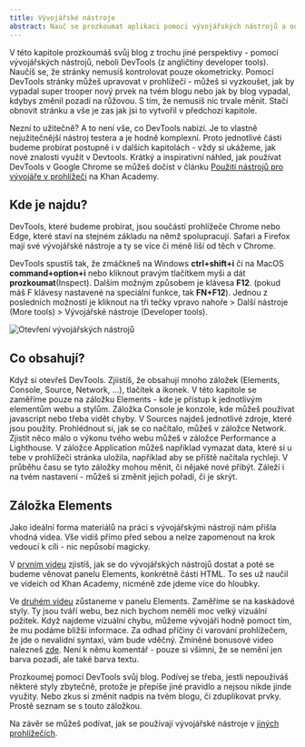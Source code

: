 ```yaml
---
title: Vývojářské nástroje
abstract: Nauč se prozkoumat aplikaci pomoci vývojářských nástrojů a odhal triky, které ti ulehčí testování!
---
```


V této kapitole prozkoumáš svůj blog z trochu jiné perspektivy - pomocí vývojářských nástrojů, neboli DevTools (z angličtiny developer tools). Naučíš se, že stránky nemusíš kontrolovat pouze okometricky. Pomocí DevTools stránky můžeš upravovat v prohlížeči - můžeš si vyzkoušet, jak by vypadal super trooper nový prvek na tvém blogu nebo jak by blog vypadal, kdybys změnil pozadí na růžovou. S tím, že nemusíš nic trvale měnit. Stačí obnovit stránku a vše je zas jak jsi to vytvořil v předchozí kapitole.

Nezní to užitečně? A to není vše, co DevTools nabízí. Je to vlastně nejužitečnější nástroj testera a je hodně komplexní. Proto jednotlivé části budeme probírat postupně i v dalších kapitolách - vždy si ukážeme, jak nové znalosti využít v Devtools. Krátký a inspirativní náhled, jak používat DevTools v Google Chrome se můžeš dočíst v článku [Použití nástrojů pro vývojáře v prohlížeči](https://cs.khanacademy.org/computing/computer-programming/html-css/web-development-tools/a/using-the-browser-developer-tools) na Khan Academy.

## Kde je najdu?

DevTools, které budeme probírat, jsou součástí prohlížeče Chrome nebo Edge, které staví na stejném základu na němž spolupracují. Safari a Firefox mají své vývojářské nástroje a ty se více či méně liší od těch v Chrome.

DevTools spustíš tak, že zmáčkneš na Windows **ctrl+shift+i** či na MacOS **command+option+i** nebo kliknout pravým tlačítkem myši a dát **prozkoumat**(Inspect). Dalším možným způsobem je klávesa **F12**. (pokud máš F klávesy nastavené na speciální funkce, tak **FN+F12**). Jednou z posledních možností je kliknout na tři tečky vpravo nahoře > Další nástroje (More tools) > Vývojářské nástroje (Developer tools).

![Otevření vývojářských nástrojů](/images/chapter/qa-2-1.png "Jak otevřít vývojářské nástroje přes menu prohlížeče.")

## Co obsahují?

Když si otevřeš DevTools. Zjiistíš, že obsahují mnoho záložek (Elements, Console, Source, Network, ...), tlačítek a ikonek. V této kapitole se zaměříme pouze na záložku Elements - kde je přístup k jednotlivým elementům webu a stylům. Záložka Console je konzole, kde můžeš používat javascript nebo třeba vidět chyby. V Sources najdeš jednotlivé zdroje, které jsou použity. Prohlédnout si, jak se co načítalo, můžeš v záložce Network. Zjistit něco málo o výkonu tvého webu můžeš v záložce Performance a Lighthouse. V záložce Application můžeš například vymazat data, které si u tebe v prohlížeči stránka uložila, například aby se příště načítala rychleji. V průběhu času se tyto záložky mohou měnit, či nějaké nové přibýt. Záleží i na tvém nastavení - můžeš si změnit jejich pořadí, či je skrýt.

## Záložka Elements

Jako ideální forma materiálů na práci s vývojářskými nástroji nám přišla vhodná videa. Vše vidíš přímo před sebou a nelze zapomenout na krok vedoucí k cíli - nic nepůsobí magicky.

V [prvním videu](https://youtu.be/4iSC1Xzs-4M) zjistíš, jak se do vývojářských nástrojů dostat a poté se budeme věnovat panelu Elements, konkrétně části HTML. To ses už naučil ve videích od Khan Academy, nicméně zde jdeme více do hloubky.

Ve [druhém videu](https://youtu.be/rxJtZ9ZvqJg) zůstaneme v panelu Elements. Zaměříme se na kaskádové styly. Ty jsou tváří webu, bez nich bychom neměli moc velký vizuální požitek. Když najdeme vizuální chybu, můžeme vývojáři hodně pomoct tím, že mu podáme bližší informace. Za odhad příčiny či varování prohlížečem, že jde o nevalidní syntaxi, vám bude vděčný. Zmíněné bonusové video nalezneš [zde](https://www.youtube.com/watch?v=8Jj4Gg0LF64). Není k němu komentář - pouze si všimni, že se nemění jen barva pozadí, ale také barva textu.

Prozkoumej pomocí DevTools svůj blog. Podívej se třeba, jestli nepoužíváš některé styly zbytečně, protože je přepíše jiné pravidlo a nejsou nikde jinde využity. Nebo zkus si změnit nadpis na tvém blogu, či zduplikovat prvky. Prostě seznam se s touto záložkou.

Na závěr se můžeš podívat, jak se používají vývojářské nástroje v [jiných prohlížečích](https://soubory.info/info/jak-pouzivat-vyvojarske-nastroje-weboveho-prohlizece/).
